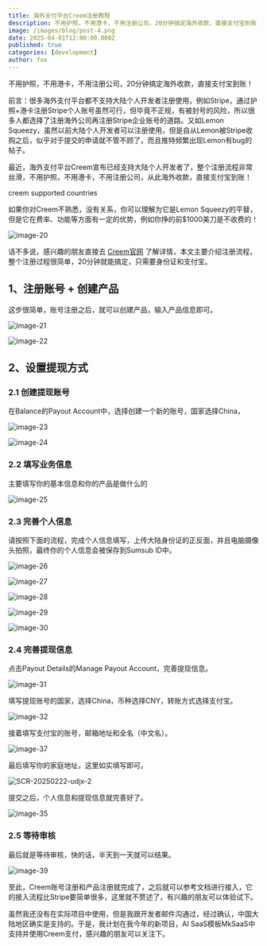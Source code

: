 ```yaml
---
title: 海外支付平台Creem注册教程
description: 不用护照，不用港卡，不用注册公司，20分钟搞定海外收款，直接支付宝到账！本文主要介绍Creem注册流程，整个过程很简单，只需身份证和支付宝。
image: /images/blog/post-4.png
date: 2025-04-01T12:00:00.000Z
published: true
categories: [development]
author: fox
---
```


不用护照，不用港卡，不用注册公司，20分钟搞定海外收款，直接支付宝到账！

前言：很多海外支付平台都不支持大陆个人开发者注册使用，例如Stripe，通过护照+港卡注册Stripe个人账号虽然可行，但毕竟不正规，有被封号的风险，所以很多人都选择了注册海外公司再注册Stripe企业账号的道路。又如Lemon Squeezy，虽然以前大陆个人开发者可以注册使用，但是自从Lemon被Stripe收购之后，似乎对于提交的申请就不管不顾了，而且推特频繁出现Lemon有bug的帖子。

最近，海外支付平台Creem宣布已经支持大陆个人开发者了，整个注册流程非常丝滑，不用护照，不用港卡，不用注册公司，从此海外收款，直接支付宝到账！

creem supported countries

如果你对Creem不熟悉，没有关系，你可以理解为它是Lemon Squeezy的平替，但是它在费率、功能等方面有一定的优势，例如你挣的前$1000美刀是不收费的！

![image-20](https://blog.javayhu.com/images/a2025a085d1da27f14c151e84c997fa4.png)

话不多说，感兴趣的朋友直接去 [Creem官网](https://www.creem.io/?ref=javayhu.com) 了解详情，本文主要介绍注册流程，整个注册过程很简单，20分钟就能搞定，只需要身份证和支付宝。

## 1、注册账号 + 创建产品

这步很简单，账号注册之后，就可以创建产品，输入产品信息即可。

![image-21](https://blog.javayhu.com/images/b627d719804e09eba2f2f4bff9d947e3.png)

![image-22](https://blog.javayhu.com/images/147fe8468c1ada27cb510dac8f182e46.png)

## 2、设置提现方式

### 2.1 创建提现账号

在Balance的Payout Account中，选择创建一个新的账号，国家选择China，

![image-23](https://blog.javayhu.com/images/6aeb197c1a103ef6993ef10216ff4fb4.png)

![image-24](https://blog.javayhu.com/images/fb7928e7f7752923b474479d12bd6789.png)

### 2.2 填写业务信息

主要填写你的基本信息和你的产品是做什么的

![image-25](https://blog.javayhu.com/images/60e11fe4c44c8553f885d80a6b75955d.png)

### 2.3 完善个人信息

请按照下面的流程，完成个人信息填写，上传大陆身份证的正反面，并且电脑摄像头拍照，最终你的个人信息会被保存到Sumsub ID中。

![image-26](https://blog.javayhu.com/images/0a543106a80b4639f23b37a985ad0884.png)

![image-27](https://blog.javayhu.com/images/c65cf0b174d21a2edad330838a596163.png)

![image-28](https://blog.javayhu.com/images/bbabfc16d9da3831b17a29b7789feea1.png)

![image-29](https://blog.javayhu.com/images/8ee125763f16ca63bf8c08e20e5551eb.png)

![image-30](https://blog.javayhu.com/images/24ce9ec5f202b3ec749ab0e8824e7e5c.png)

### 2.4 完善提现信息

点击Payout Details的Manage Payout Account，完善提现信息。

![image-31](https://blog.javayhu.com/images/c5959473c1d8674419b4c5482b37007b.png)

填写提现账号的国家，选择China，币种选择CNY，转账方式选择支付宝。

![image-32](https://blog.javayhu.com/images/e8f31909867d8d71e2e6ec3a92fb7f06.png)

接着填写支付宝的账号，邮箱地址和全名（中文名）。

![image-37](https://blog.javayhu.com/images/af57e4ff28c0175cb20fa0752d86543d.png)

最后填写你的家庭地址，这里如实填写即可。

![SCR-20250222-udjx-2](https://blog.javayhu.com/images/afa525eaad9ca32ba340ce530c7f547d.png)

提交之后，个人信息和提现信息就完善好了。

![image-35](https://blog.javayhu.com/images/3ae080aecc87ccc7651bed0117005259.png)

### 2.5 等待审核

最后就是等待审核，快的话，半天到一天就可以结果。

![image-39](https://blog.javayhu.com/images/ee1c79ffc010a3b5602f5a6ed1201111.png)

至此，Creem账号注册和产品注册就完成了，之后就可以参考文档进行接入，它的接入流程比Stripe要简单很多，这里就不赘述了，有兴趣的朋友可以体验试下。

虽然我还没有在实际项目中使用，但是我跟开发者邮件沟通过，经过确认，中国大陆地区确实是支持的。于是，我计划在我今年的新项目，AI SaaS模板MkSaaS中支持并使用Creem支付，感兴趣的朋友可以关注下。
